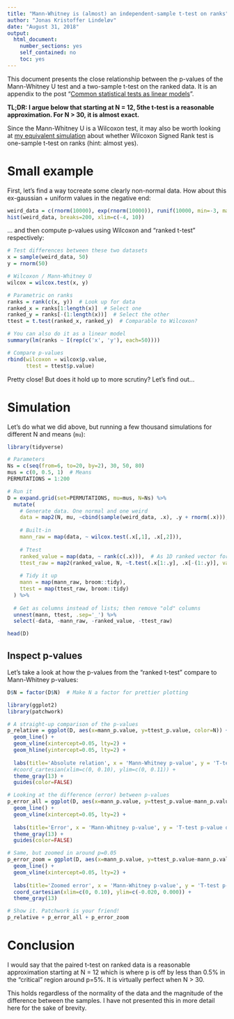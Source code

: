 ```yaml
---
title: "Mann-Whitney is (almost) an independent-sample t-test on ranks"
author: "Jonas Kristoffer Lindeløv"
date: "August 31, 2018"
output: 
  html_document:
    number_sections: yes
    self_contained: no
    toc: yes
---
```


<!-- from https://stackoverflow.com/a/37839683/1297830 -->
<link rel="stylesheet" type="text/css" href="hideOutput.css">
<script src="hideOutput.js"></script>

<!--
TO DO:
* Test permutation-based coin::wilcox_test()
* Consider unequal sample sizes

-->

This document presents the close relationship between the p-values of the Mann-Whitney U test and a two-sample t-test on the ranked data. It is an appendix to the post "[Common statistical tests as linear models](https://rpubs.com/lindeloev/test_as_linear)".

**TL;DR: I argue below that starting at N = 12, 5the t-test is a reasonable approximation. For N > 30, it is almost exact.**

Since the Mann-Whitney U is a Wilcoxon test, it may also be worth looking at [my equivalent simulation](http://rpubs.com/lindeloev/wilcoxon_ttest) about whether Wilcoxon Signed Rank test is one-sample t-test on ranks (hint: almost yes).


# Small example
First, let's find a way tocreate some clearly non-normal data. How about this ex-gaussian + uniform values in the negative end:

```r
weird_data = c(rnorm(10000), exp(rnorm(10000)), runif(10000, min=-3, max=-2))
hist(weird_data, breaks=200, xlim=c(-4, 10))
```

... and then compute p-values using Wilcoxon and "ranked t-test" respectively:

<div class="fold s">
```r
# Test differences between these two datasets
x = sample(weird_data, 50)
y = rnorm(50)

# Wilcoxon / Mann-Whitney U
wilcox = wilcox.test(x, y)

# Parametric on ranks
ranks = rank(c(x, y))  # Look up for data
ranked_x = ranks[1:length(x)]  # Select one
ranked_y = ranks[-(1:length(x))]  # Select the other
ttest = t.test(ranked_x, ranked_y)  # Comparable to Wilcoxon?

# You can also do it as a linear model
summary(lm(ranks ~ I(rep(c('x', 'y'), each=50))))

# Compare p-values
rbind(wilcoxon = wilcox$p.value, 
      ttest = ttest$p.value)
```
</div>

Pretty close! But does it hold up to more scrutiny? Let's find out...



# Simulation
Let's do what we did above, but running a few thousand simulations for different N and means (`mu`):

<div class="fold s o">
```r
library(tidyverse)

# Parameters
Ns = c(seq(from=6, to=20, by=2), 30, 50, 80)
mus = c(0, 0.5, 1)  # Means
PERMUTATIONS = 1:200

# Run it
D = expand.grid(set=PERMUTATIONS, mu=mus, N=Ns) %>%
  mutate(
    # Generate data. One normal and one weird
    data = map2(N, mu, ~cbind(sample(weird_data, .x), .y + rnorm(.x))),
    
    # Built-in
    mann_raw = map(data, ~ wilcox.test(.x[,1], .x[,2])),
    
    # Ttest
    ranked_value = map(data, ~ rank(c(.x))),  # As 1D ranked vector for t.test
    ttest_raw = map2(ranked_value, N, ~t.test(.x[1:.y], .x[-(1:.y)], var.equal=TRUE)),
    
    # Tidy it up
    mann = map(mann_raw, broom::tidy),
    ttest = map(ttest_raw, broom::tidy)
  ) %>%
  
  # Get as columns instead of lists; then remove "old" columns
  unnest(mann, ttest, .sep='_') %>%
  select(-data, -mann_raw, -ranked_value, -ttest_raw)

head(D)
```
</div>


## Inspect p-values
Let's take a look at how the p-values from the "ranked t-test" compare to Mann-Whitney p-values:

<div class="fold s">
```r
D$N = factor(D$N)  # Make N a factor for prettier plotting

library(ggplot2)
library(patchwork)

# A straight-up comparison of the p-values
p_relative = ggplot(D, aes(x=mann_p.value, y=ttest_p.value, color=N)) + 
  geom_line() + 
  geom_vline(xintercept=0.05, lty=2) +
  geom_hline(yintercept=0.05, lty=2) +
  
  labs(title='Absolute relation', x = 'Mann-Whitney p-value', y = 'T-test p-value') + 
  #coord_cartesian(xlim=c(0, 0.10), ylim=c(0, 0.11)) + 
  theme_gray(13) + 
  guides(color=FALSE)

# Looking at the difference (error) between p-values
p_error_all = ggplot(D, aes(x=mann_p.value, y=ttest_p.value-mann_p.value, color=N)) + 
  geom_line() + 
  geom_vline(xintercept=0.05, lty=2) +
  
  labs(title='Error', x = 'Mann-Whitney p-value', y = 'T-test p-value deviation') + 
  theme_gray(13) + 
  guides(color=FALSE)

# Same, but zoomed in around p=0.05
p_error_zoom = ggplot(D, aes(x=mann_p.value, y=ttest_p.value-mann_p.value, color=N)) + 
  geom_line() + 
  geom_vline(xintercept=0.05, lty=2) +
  
  labs(title='Zoomed error', x = 'Mann-Whitney p-value', y = 'T-test p-value deviation') + 
  coord_cartesian(xlim=c(0, 0.10), ylim=c(-0.020, 0.000)) + 
  theme_gray(13)

# Show it. Patchwork is your friend!
p_relative + p_error_all + p_error_zoom
```
</div>


# Conclusion
I would say that the paired t-test on ranked data is a reasonable approximation starting at N = 12 which is where p is off by less than 0.5% in the "critical" region around p=5%. It is virtually perfect when N > 30.

This holds regardless of the normality of the data and the magnitude of the difference between the samples. I have not presented this in more detail here for the sake of brevity.
